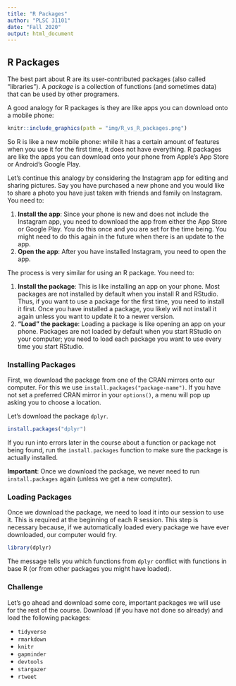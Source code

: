 ```yaml
---
title: "R Packages"
author: "PLSC 31101"
date: "Fall 2020"
output: html_document
---
```


## R Packages

The best part about R are its user-contributed packages (also called "libraries"). A _package_ is a collection of functions (and sometimes data) that can be used by other programers. 

A good analogy for R packages is they are like apps you can download onto a mobile phone:

```r
knitr::include_graphics(path = "img/R_vs_R_packages.png")
```

So R is like a new mobile phone: while it has a certain amount of features when you use it for the first time, it does not have everything. R packages are like the apps you can download onto your phone from Apple's App Store or Android's Google Play.

Let's continue this analogy by considering the Instagram app for editing and sharing pictures. Say you have purchased a new phone and you would like to share a photo you have just taken with friends and family on Instagram. You need to:

1. __Install the app__: Since your phone is new and does not include the Instagram app, you need to download the app from either the App Store or Google Play. You do this once and you are set for the time being. You might need to do this again in the future when there is an update to the app.
2. __Open the app__: After you have installed Instagram, you need to open the app.

The process is very similar for using an R package. You need to:

1. __Install the package__: This is like installing an app on your phone. Most packages are not installed by default when you install R and RStudio. Thus, if you want to use a package for the first time, you need to install it first. Once you have installed a package, you likely will not install it again unless you want to update it to a newer version.
2. __"Load" the package__: Loading a package is like opening an app on your phone. Packages are not loaded by default when you start RStudio on your computer; you need to load each package you want to use every time you start RStudio.

### Installing Packages

First, we download the package from one of the CRAN mirrors onto our computer. For this we use  `install.packages("package-name")`. If you have not set a preferred CRAN mirror in your `options()`, a menu will pop up asking you to choose a location. 

Let's download the package `dplyr`.

```r
install.packages("dplyr")
```

If you run into errors later in the course about a function or package not being found, run the `install.packages` function to make sure the package is actually installed. 

**Important**: Once we download the package, we never need to run `install.packages` again (unless we get a new computer).

### Loading Packages

Once we download the package, we need to load it into our session to use it. This is required at the beginning of each R session. This step is necessary because, if we automatically loaded every package we have ever downloaded, our computer would fry.

```r
library(dplyr)
```

The message tells you which functions from `dplyr` conflict with functions in base R (or from other packages you might have loaded).

### Challenge

Let's go ahead and download some core, important packages we will use for the rest of the course. Download (if you have not done so already) and load the following packages:

* `tidyverse`
* `rmarkdown`
* `knitr`
* `gapminder`
* `devtools`
* `stargazer` 
* `rtweet`
